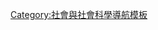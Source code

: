 {{Navbox
|name= 肢體語言
|title= [[肢體語言]]
|listclass = hlist
| state = {{{state<includeonly>|autocollapse</includeonly>}}}
<!-- removed image - see talk page before replacement -->

|group1= 友好的[[手势]]
|list1=
* [[飞吻]]
* [[鼓掌]]
* [[亲吻脸颊]]
* [[搥拳]]
* [[擊肘]]
* [[愛斯基摩接吻]]
* [[擊拳]]
* [[握手]]
* [[举帽]]
* [[举手击掌]]
* [[碰鼻]]
* [[我爱你手势]]
* [[比心]]
**{{le|手指心形|finger heart}}
* [[合十礼]]
* [[勾小指]]
* [[拥抱]]
* [[沙卡手勢]]
* [[拇指手势]]
* [[挥手致意]]
* [[揖禮]]

|group2= 表达敬意的手势
|list2=
* [[阿答手勢]]
* [[鞠躬]]
* [[吻手禮]]
* [[叩头]]
* [[结印]]
* [[瑪儂手勢]]
* [[手印]]
* [[合十]]
* [[朝拜]]
* [[泰式問候]]
* [[宣誓手勢]]
* [[蒙古式問候]]
* [[叉手禮]]
|group3= [[敬礼]]
|list3=
* [[貝拉米敬禮]]
* [[納粹禮]]
* [[舉拳]]
* [[罗马式敬礼]]
* [[童軍手號及敬禮]]
* {{le|二指礼|Two-finger salute}}
* {{le|三指禮 (塞爾維亞)|Three-finger salute (Serbian)|三指礼}}
* [[塞尔维亚礼]]
* [[瓦肯举手礼]]
* [[索古敬礼]]
* [[揖禮]]

|group4= 庆祝手势
|list4=
* [[鼓掌]]
* [[挥拳]]
* [[举手击掌]]
* [[自握雙手]]
* [[V字手势]]

|group5= [[数手指]]
|list5=
* [[数字手势]]
* [[指算法]]
* [[二進制指算法]]

|group6= [[不友好的手势]]
|list6=
* [[掀裙]]
* [[Bras d'honneur]]
* [[摇滚手势]]
* [[Sign of the horns#Offensive_Gesture|角手势]]
* [[無花果手勢]]
* [[豎中指|中指手勢]]
* [[露屁股]]
* [[揚掌]]
* [[驚訝手勢]]
* [[自慰手勢]]
* [[V字手势]]

|group7= [[挑釁手勢]]
|list7=
* [[拉眼皮吐舌頭]]
* [[豎中指|中指手勢]]
* [[輸家手勢]]
* [[阿古斯之手]]

|group8= 头部动作
|list8=
* [[搖頭]]
* [[点头]]
* {{le|印度式搖頭|Head bobble}}
|group9= 其他手势
|list9=
* [[引號手勢]]
* [[過敏敬礼]]
* [[澳式敬礼]]
* [[交叉手指]]
* [[捂脸]]
* [[手指枪]]
* [[黨羽手勢]]
* [[藏手礼]]
* [[手揉搓]]
* [[爵士手]]
* [[L字手勢]]
* [[拇指向下]]
* [[拉比亞手勢]]
* [[梅克爾菱形|-{zh:梅克爾;zh-hans:默克尔;zh-hk:默克爾;zh-tw:梅克爾;}-菱形]]
* [[耸肩]]
* [[十字聖號]]
* [[摇滚手势]]
* [[瓦拉达身印]]
* [[胜利手势]]
* [[手印|佛教手势]]

|group10= 相关的
|list10=
* [[手势列表]]
* [[手印]]
* [[輔助發音手勢]]
* [[手语沟通]]
* [[非言语交际]]
* [[手语]]
}}<noinclude>
{{collapsible option}}
[[Category:社會與社會科學導航模板]]

</noinclude>